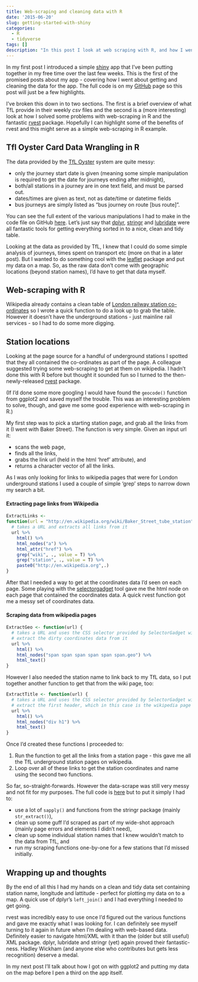 ```yaml
---
title: Web-scraping and cleaning data with R
date: '2015-06-20'
slug: getting-started-with-shiny
categories:
  - R
  - tidyverse
tags: []
description: "In this post I look at web scraping with R, and how I went about cleaning some messy data for a my first Shiny app"
---
```


In my first post I introduced a simple [shiny](http://shiny.rstudio.com/) app that I've been putting together in my free time over the last few weeks. This is the first of the promised posts about my app - covering how I went about getting and cleaning the data for the app. The full code is on my [GitHub](https://github.com/Jim89/oyster) page so this post will just be a few highlights.

I've broken this down in to two sections. The first is a brief overview of what TfL provide in their weekly _csv_ files and the second is a (more interesting) look at how I solved some problems with web-scraping in R and the fantastic [rvest](http://blog.rstudio.org/2014/11/24/rvest-easy-web-scraping-with-r/) package. Hopefully I can highlight some of the benefits of rvest and this might serve as a simple web-scraping in R example.

## Tfl Oyster Card Data Wrangling in R

The data provided by the [TfL Oyster](https://tfl.gov.uk/fares-and-payments/oyster) system are quite messy:

* only the journey start date is given (meaning some simple manipulation is required to get the date for journeys ending after midnight),
* both/all stations in a journey are in one text field, and must be parsed out.
* dates/times are given as text, not as date/time or datetime fields
* bus journeys are simply listed as "bus journey on route [bus route]".


You can see the full extent of the various manipulations I had to make in the code file on GitHub [here](https://github.com/Jim89/oyster/blob/master/gettingAndCleaning/01_oysterData.R). Let's just say that [dplyr](http://cran.rstudio.com/web/packages/dplyr/vignettes/introduction.html), [stringr](http://blog.rstudio.org/2015/05/05/stringr-1-0-0/) and [lubridate](http://cran.r-project.org/web/packages/lubridate/vignettes/lubridate.html) were all fantastic tools for getting everything sorted in to a nice, clean and tidy table.

Looking at the data as provided by TfL, I knew that I could do some simple analysis of journeys, times spent on transport etc (more on that in a later post). But I wanted to do something cool with the [leaflet](https://rstudio.github.io/leaflet/) package and put my data on a map. So, as the raw data don't come with geographic locations (beyond station names), I'd have to get that data myself.

## Web-scraping with R

Wikipedia already contains a clean table of [London railway station co-ordinates](http://en.wikipedia.org/wiki/List_of_London_railway_stations) so I wrote a quick function to do a look up to grab the table. However it doesn't have the underground stations - just mainline rail services - so I had to do some more digging.

## Station locations

Looking at the page source for a handful of underground stations I spotted that they all contained the co-ordinates as part of the page. A colleague suggested trying some web-scraping to get at them on wikipedia. I hadn't done this with R before but thought it sounded fun so I turned to the then-newly-released [rvest](http://blog.rstudio.org/2014/11/24/rvest-easy-web-scraping-with-r/) package.

(If I'd done some more googling I would have found the `geocode()` function from ggplot2 and saved myself the trouble. This was an interesting problem to solve, though, and gave me some good experience with web-scraping in R.)

My first step was to pick a starting station page, and grab all the links from it (I went with Baker Street). The function is very simple. Given an input url it:

* scans the web page,
* finds all the links,
* grabs the link url (held in the html 'href' attribute), and
* returns a character vector of all the links.

As I was only looking for links to wikipedia pages that were for London underground stations I used a couple of simple 'grep' steps to narrow down my search a bit.

#### Extracting page links from Wikipedia

```r
ExtractLinks <-
function(url = "http://en.wikipedia.org/wiki/Baker_Street_tube_station") {
  # takes a URL and extracts all links from it
  url %>%
    html() %>%
    html_nodes("a") %>%
    html_attr("href") %>%
    grep("wiki", ., value = T) %>%
    grep("station", ., value = T) %>%
    paste0("http://en.wikipedia.org",.)
}
```

After that I needed a way to get at the coordinates data I'd seen on each page. Some playing with the [selectorgadget](http://selectorgadget.com/) tool gave me the html node on each page that contained the coordinates data. A quick rvest function got me a messy set of coordinates data.

#### Scraping data from wikipedia pages

```r
ExtractGeo <- function(url) {
  # takes a URL and uses the CSS selector provided by SelectorGadget widget to
  # extract the dirty coordinates data from it
  url %>%
    html() %>%
    html_nodes("span span span span span span.geo") %>%
    html_text()
}
```

However I also needed the station name to link back to my TfL data, so I put together another function to get that from the wiki page, too:

```r
ExtractTitle <- function(url) {
  # takes a URL and uses the CSS selector provided by SelectorGadget widget to
  # extract the first header, which in this case is the wikipedia page title
  url %>%
    html() %>%
    html_nodes("div h1") %>%
    html_text()
}
```

Once I'd created these functions I proceeded to:

1. Run the function to get all the links from a station page - this gave me all the TfL underground station pages on wikipedia.
2. Loop over all of these links to get the station coordinates and name using the second two functions.

So far, so-straight-forwards. However the data-scrape was still very messy and not fit for my purposes. The full code is [here](https://github.com/Jim89/oyster/blob/master/gettingAndCleaning/02_stationsData.R) but to put it simply I had to:

* use a lot of `sapply()` and functions from the stringr package (mainly `str_extract()`),
* clean up some guff I'd scraped as part of my wide-shot approach (mainly page errors and elements I didn't need),
* clean up some individual station names that I knew wouldn't match to the data from TfL, and
* run my scraping functions one-by-one for a few stations that I'd missed initially.


## Wrapping up and thoughts

By the end of all this I had my hands on a clean and tidy data set containing station name, longitude and lattitude - perfect for plotting my data on to a map. A quick use of dplyr's `left_join()` and I had everything I needed to get going. 

rvest was incredibly easy to use once I'd figured out the various functions and gave me exactly what I was looking for. I can definitely see myself turning to it again in future when I'm dealing with web-based data. Definitely easier to navigate html/XML with it than the (older but still useful) XML package. dplyr, lubridate and stringr (yet) again proved their fantastic-ness. Hadley Wickham (and anyone else who contributes but gets less recognition) deserve a medal.

In my next post I'll talk about how I got on with ggplot2 and putting my data on the map before I pen a third on the app itself.